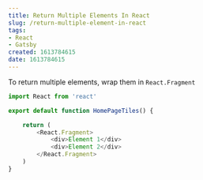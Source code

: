 ```yaml
---
title: Return Multiple Elements In React
slug: /return-multiple-element-in-react
tags:
- React
- Gatsby
created: 1613784615
date: 1613784615
---
```


To return multiple elements, wrap them in `React.Fragment`


```javascript
import React from 'react'

export default function HomePageTiles() {

    return (
        <React.Fragment>
            <div>Element 1</div>
            <div>Element 2</div>
        </React.Fragment>
    )
}
```
